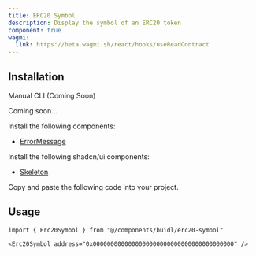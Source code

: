 ```yaml
---
title: ERC20 Symbol
description: Display the symbol of an ERC20 token
component: true
wagmi:
  link: https://beta.wagmi.sh/react/hooks/useReadContract
---
```


<ComponentPreview
  name="erc20-symbol-demo"
  className="[&_.preview>[data-orientation=vertical]]:sm:max-w-[70%]"
/>

## Installation

<Tabs defaultValue="manual">

<TabsList>
  <TabsTrigger value="manual">Manual</TabsTrigger>
  <TabsTrigger disabled={true} value="cli">
    CLI (Coming Soon)
  </TabsTrigger>
</TabsList>

<TabsContent value="cli">

<Steps>

<Step>Coming soon...</Step>

</Steps>

</TabsContent>

<TabsContent value="manual">

<Steps>

<Step>Install the following components:</Step>

- [ErrorMessage](/docs/components/error-message)

<Step>Install the following shadcn/ui components:</Step>

- [Skeleton](https://ui.shadcn.com/docs/components/skeleton)

<Step>Copy and paste the following code into your project.</Step>

<ComponentSource name="erc20-symbol" />

</Steps>

</TabsContent>

</Tabs>

## Usage

```tsx
import { Erc20Symbol } from "@/components/buidl/erc20-symbol"
```

```tsx
<Erc20Symbol address="0x0000000000000000000000000000000000000000" />
```
